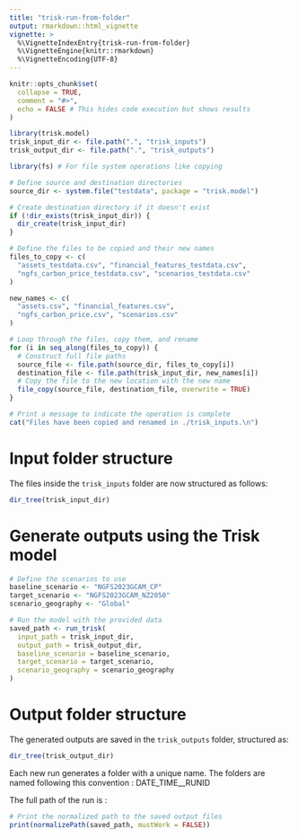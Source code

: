 ```yaml
---
title: "trisk-run-from-folder"
output: rmarkdown::html_vignette
vignette: >
  %\VignetteIndexEntry{trisk-run-from-folder}
  %\VignetteEngine{knitr::rmarkdown}
  %\VignetteEncoding{UTF-8}
---
```


``` r
knitr::opts_chunk$set(
  collapse = TRUE,
  comment = "#>",
  echo = FALSE # This hides code execution but shows results
)
```

``` r
library(trisk.model)
trisk_input_dir <- file.path(".", "trisk_inputs")
trisk_output_dir <- file.path(".", "trisk_outputs")
```

``` r
library(fs) # For file system operations like copying

# Define source and destination directories
source_dir <- system.file("testdata", package = "trisk.model")

# Create destination directory if it doesn't exist
if (!dir_exists(trisk_input_dir)) {
  dir_create(trisk_input_dir)
}

# Define the files to be copied and their new names
files_to_copy <- c(
  "assets_testdata.csv", "financial_features_testdata.csv",
  "ngfs_carbon_price_testdata.csv", "scenarios_testdata.csv"
)

new_names <- c(
  "assets.csv", "financial_features.csv",
  "ngfs_carbon_price.csv", "scenarios.csv"
)

# Loop through the files, copy them, and rename
for (i in seq_along(files_to_copy)) {
  # Construct full file paths
  source_file <- file.path(source_dir, files_to_copy[i])
  destination_file <- file.path(trisk_input_dir, new_names[i])
  # Copy the file to the new location with the new name
  file_copy(source_file, destination_file, overwrite = TRUE)
}

# Print a message to indicate the operation is complete
cat("Files have been copied and renamed in ./trisk_inputs.\n")
```

# Input folder structure
The files inside the `trisk_inputs` folder are now structured as follows:

``` r
dir_tree(trisk_input_dir)
```

# Generate outputs using the Trisk model

``` r
# Define the scenarios to use
baseline_scenario <- "NGFS2023GCAM_CP"
target_scenario <- "NGFS2023GCAM_NZ2050"
scenario_geography <- "Global"
```

``` r
# Run the model with the provided data
saved_path <- run_trisk(
  input_path = trisk_input_dir,
  output_path = trisk_output_dir,
  baseline_scenario = baseline_scenario,
  target_scenario = target_scenario,
  scenario_geography = scenario_geography
)
```

# Output folder structure
The generated outputs are saved in the `trisk_outputs` folder, structured as:

``` r
dir_tree(trisk_output_dir)
```
Each new run generates a folder with a unique name. The folders are named following this convention : DATE_TIME__RUNID

The full path of the run is :

``` r
# Print the normalized path to the saved output files
print(normalizePath(saved_path, mustWork = FALSE))
```
